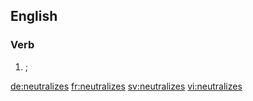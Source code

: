 ==English==

===Verb===
{{head|en|verb form}}

# {{context|American spelling|lang=en}} {{alternative spelling of|neutralises|nodot=t}}; {{third-person singular of|neutralize|nocap=t}}

[[de:neutralizes]]
[[fr:neutralizes]]
[[sv:neutralizes]]
[[vi:neutralizes]]